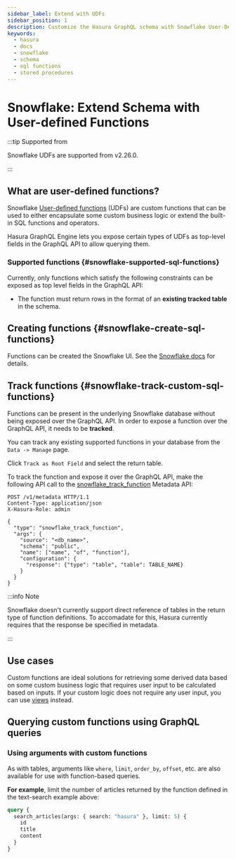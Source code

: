 ```yaml
---
sidebar_label: Extend with UDFs
sidebar_position: 1
description: Customize the Hasura GraphQL schema with Snowflake User-Defined Functions
keywords:
  - hasura
  - docs
  - snowflake
  - schema
  - sql functions
  - stored procedures
---
```



# Snowflake: Extend Schema with User-defined Functions

:::tip Supported from

Snowflake UDFs are supported from v2.26.0.

:::

## What are user-defined functions?

Snowflake [User-defined functions](https://docs.snowflake.com/en/sql-reference/udf-overview) (UDFs) are custom functions
that can be used to either encapsulate some custom business logic or extend the built-in SQL functions and operators.

Hasura GraphQL Engine lets you expose certain types of UDFs as top-level fields in the GraphQL API to allow querying
them.

### Supported functions {#snowflake-supported-sql-functions}

Currently, only functions which satisfy the following constraints can be exposed as top level fields in the GraphQL API:

- The function must return rows in the format of an **existing tracked table** in the schema.

## Creating functions {#snowflake-create-sql-functions}

Functions can be created the Snowflake UI. See the
[Snowflake docs](https://quickstarts.snowflake.com/guide/getting_started_with_user_defined_sql_functions/?index=..%2F..index#0)
for details.

## Track functions {#snowflake-track-custom-sql-functions}

Functions can be present in the underlying Snowflake database without being exposed over the GraphQL API. In order to
expose a function over the GraphQL API, it needs to be **tracked**.

<Tabs groupId="user-preference" className="api-tabs">
<TabItem value="console" label="Console">

You can track any existing supported functions in your database from the `Data -> Manage` page.

<Thumbnail src="/img/databases/snowflake/snowflake-function-track.png" alt="Track functions" />

Click `Track as Root Field` and select the return table.

<Thumbnail src="/img/databases/snowflake/snowflake-function-select-table.png" alt="Select function return table" />

</TabItem>
<TabItem value="api" label="API">

To track the function and expose it over the GraphQL API, make the following API call to the
[snowflake_track_function](/api-reference/metadata-api/custom-functions.mdx#metadata-snowflake-track-function) Metadata
API:

```http
POST /v1/metadata HTTP/1.1
Content-Type: application/json
X-Hasura-Role: admin

{
  "type": "snowflake_track_function",
  "args": {
    "source": "<db_name>",
    "schema": "public",
    "name": ["name", "of", "function"],
    "configuration": {
      "response": {"type": "table", "table": TABLE_NAME}
    }
  }
}
```

</TabItem>
</Tabs>

:::info Note

Snowflake doesn't currently support direct reference of tables in the return type of function definitions. To accomadate
for this, Hasura currently requires that the response be specified in metadata.

:::

## Use cases

Custom functions are ideal solutions for retrieving some derived data based on some custom business logic that requires
user input to be calculated based on inputs. If your custom logic does not require any user input, you can use
[views](/schema/postgres/views.mdx) instead.

## Querying custom functions using GraphQL queries

### Using arguments with custom functions

As with tables, arguments like `where`, `limit`, `order_by`, `offset`, etc. are also available for use with
function-based queries.

**For example**, limit the number of articles returned by the function defined in the text-search example above:

```graphql
query {
  search_articles(args: { search: "hasura" }, limit: 5) {
    id
    title
    content
  }
}
```
